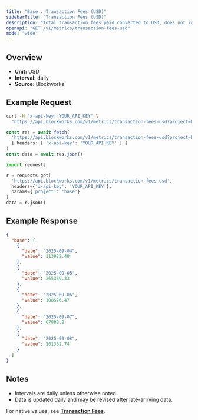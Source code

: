 ```yaml
---
title: "Base : Transaction Fees (USD)"
sidebarTitle: "Transaction Fees (USD)"
description: "Total transaction fees paid converted to USD, does not include out-of-protocol tips or additional sources of revenue"
openapi: "GET /v1/metrics/transaction-fees-usd"
mode: "wide"
---
```


## Overview

- **Unit:** USD
- **Interval:** daily
- **Source:** Blockworks

## Example Request

<CodeGroup>

```bash cURL
curl -H "x-api-key: YOUR_API_KEY" \
  "https://api.blockworks.com/v1/metrics/transaction-fees-usd?project=base"
```

```typescript TypeScript
const res = await fetch(
  'https://api.blockworks.com/v1/metrics/transaction-fees-usd?project=base',
  { headers: { 'x-api-key': 'YOUR_API_KEY' } }
)
const data = await res.json()
```

```python Python
import requests

r = requests.get(
  'https://api.blockworks.com/v1/metrics/transaction-fees-usd',
  headers={'x-api-key': 'YOUR_API_KEY'},
  params={'project': 'base'}
)
data = r.json()
```

</CodeGroup>

## Example Response

```json
{
  "base": [
    {
      "date": "2025-09-04",
      "value": 113922.48
    },
    {
      "date": "2025-09-05",
      "value": 265359.33
    },
    {
      "date": "2025-09-06",
      "value": 108576.47
    },
    {
      "date": "2025-09-07",
      "value": 67888.8
    },
    {
      "date": "2025-09-08",
      "value": 201352.74
    }
  ]
}
```

## Notes
- Intervals are daily unless otherwise noted.
- Data is updated daily and may be revised after late-arriving data.


<Note>For native values, see **[Transaction Fees](./transaction-fees)**.</Note>